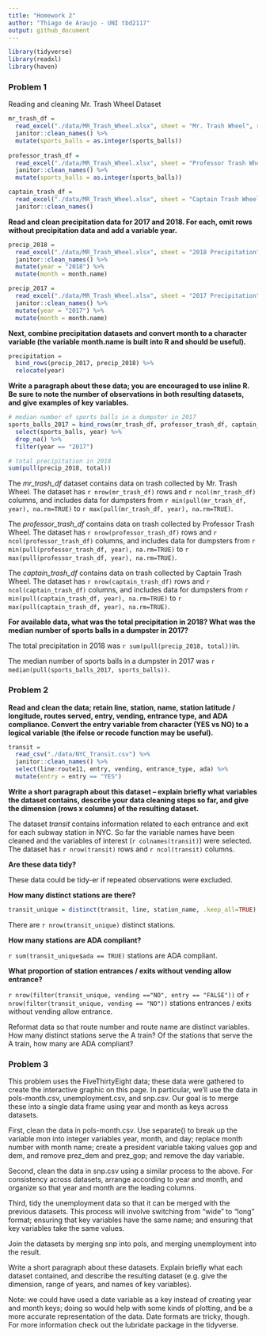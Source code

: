 ```yaml
---
title: "Homework 2"
author: "Thiago de Araujo - UNI tbd2117"
output: github_document
---
```


```r
library(tidyverse)
library(readxl)
library(haven)
```

### Problem 1

Reading and cleaning Mr. Trash Wheel Dataset

```r
mr_trash_df = 
  read_excel("./data/MR_Trash_Wheel.xlsx", sheet = "Mr. Trash Wheel", range = "A2:N408") %>% 
  janitor::clean_names() %>% 
  mutate(sports_balls = as.integer(sports_balls))
  
professor_trash_df = 
  read_excel("./data/MR_Trash_Wheel.xlsx", sheet = "Professor Trash Wheel", range = "A2:N80") %>% 
  janitor::clean_names() %>% 
  mutate(sports_balls = as.integer(sports_balls))

captain_trash_df = 
  read_excel("./data/MR_Trash_Wheel.xlsx", sheet = "Captain Trash Wheel", range = "A2:k20") %>% 
  janitor::clean_names()
```

**Read and clean precipitation data for 2017 and 2018. For each, omit rows without precipitation data and add a variable year.**

```r
precip_2018 = 
  read_excel("./data/MR_Trash_Wheel.xlsx", sheet = "2018 Precipitation", range = "A2:B14") %>% 
  janitor::clean_names() %>% 
  mutate(year = "2018") %>% 
  mutate(month = month.name)

precip_2017 = 
  read_excel("./data/MR_Trash_Wheel.xlsx", sheet = "2017 Precipitation", range = "A2:B14") %>% 
  janitor::clean_names() %>% 
  mutate(year = "2017") %>% 
  mutate(month = month.name)
```

**Next, combine precipitation datasets and convert month to a character variable (the variable month.name is built into R and should be useful).**

```r
precipitation =
  bind_rows(precip_2017, precip_2018) %>%
  relocate(year)
```

**Write a paragraph about these data; you are encouraged to use inline R. Be sure to note the number of observations in both resulting datasets, and give examples of key variables.** 
```r
# median number of sports balls in a dumpster in 2017
sports_balls_2017 = bind_rows(mr_trash_df, professor_trash_df, captain_trash_df) %>% 
  select(sports_balls, year) %>% 
  drop_na() %>% 
  filter(year == "2017")

# total precipitation in 2018
sum(pull(precip_2018, total))
```

The _mr_trash_df_ dataset contains data on trash collected by Mr. Trash Wheel. The dataset has `r nrow(mr_trash_df)` rows and `r ncol(mr_trash_df)` columns, and includes data for dumpsters from `r min(pull(mr_trash_df, year), na.rm=TRUE)` to `r max(pull(mr_trash_df, year), na.rm=TRUE)`.


The _professor_trash_df_ contains data on trash collected by Professor Trash Wheel. The dataset has `r nrow(professor_trash_df)` rows and `r ncol(professor_trash_df)` columns, and includes data for dumpsters from `r min(pull(professor_trash_df, year), na.rm=TRUE)` to `r max(pull(professor_trash_df, year), na.rm=TRUE)`.


The _captain_trash_df_ contains data on trash collected by Captain Trash Wheel. The dataset has `r nrow(captain_trash_df)` rows and `r ncol(captain_trash_df)` columns, and includes data for dumpsters from `r min(pull(captain_trash_df, year), na.rm=TRUE)` to `r max(pull(captain_trash_df, year), na.rm=TRUE)`.

**For available data, what was the total precipitation in 2018? What was the median number of sports balls in a dumpster in 2017?**

The total precipitation in 2018 was `r sum(pull(precip_2018, total))`in.

The median number of sports balls in a dumpster in 2017 was `r median(pull(sports_balls_2017, sports_balls))`.

### Problem 2

**Read and clean the data; retain line, station, name, station latitude / longitude, routes served, entry, vending, entrance type, and ADA compliance. Convert the entry variable from character (YES vs NO) to a logical variable (the ifelse or recode function may be useful).**

```r
transit = 
  read_csv("./data/NYC_Transit.csv") %>% 
  janitor::clean_names() %>% 
  select(line:route11, entry, vending, entrance_type, ada) %>% 
  mutate(entry = entry == "YES")
```

**Write a short paragraph about this dataset – explain briefly what variables the dataset contains, describe your data cleaning steps so far, and give the dimension (rows x columns) of the resulting dataset.**

The dataset _transit_ contains information related to each entrance and exit for each subway station in NYC. So far the variable names have been cleaned and the variables of interest (`r colnames(transit)`) were selected. The dataset has `r nrow(transit)` rows and `r ncol(transit)` columns.

**Are these data tidy?**

These data could be tidy-er if repeated observations were excluded.

**How many distinct stations are there?**

```r
transit_unique = distinct(transit, line, station_name, .keep_all=TRUE)
```

There are `r nrow(transit_unique)` distinct stations.

**How many stations are ADA compliant?**

`r sum(transit_unique$ada == TRUE)` stations are ADA compliant.

**What proportion of station entrances / exits without vending allow entrance?**

`r nrow(filter(transit_unique, vending =="NO", entry == "FALSE"))` of `r nrow(filter(transit_unique, vending == "NO"))` stations entrances / exits without vending allow entrance.


Reformat data so that route number and route name are distinct variables. How many distinct stations serve the A train? Of the stations that serve the A train, how many are ADA compliant?

### Problem 3

This problem uses the FiveThirtyEight data; these data were gathered to create the interactive graphic on this page. In particular, we’ll use the data in pols-month.csv, unemployment.csv, and snp.csv. Our goal is to merge these into a single data frame using year and month as keys across datasets.

First, clean the data in pols-month.csv. Use separate() to break up the variable mon into integer variables year, month, and day; replace month number with month name; create a president variable taking values gop and dem, and remove prez_dem and prez_gop; and remove the day variable.

Second, clean the data in snp.csv using a similar process to the above. For consistency across datasets, arrange according to year and month, and organize so that year and month are the leading columns.

Third, tidy the unemployment data so that it can be merged with the previous datasets. This process will involve switching from “wide” to “long” format; ensuring that key variables have the same name; and ensuring that key variables take the same values.

Join the datasets by merging snp into pols, and merging unemployment into the result.

Write a short paragraph about these datasets. Explain briefly what each dataset contained, and describe the resulting dataset (e.g. give the dimension, range of years, and names of key variables).

Note: we could have used a date variable as a key instead of creating year and month keys; doing so would help with some kinds of plotting, and be a more accurate representation of the data. Date formats are tricky, though. For more information check out the lubridate package in the tidyverse.


```r

```

